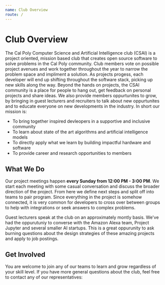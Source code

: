 ```yaml
---
name: Club Overview
route: /
---
```



# Club Overview

The Cal Poly Computer Science and Artificial Intelligence club (CSAI) is a project oriented, mission based club that creates open source software to solve problems in the Cal Poly community. Club members vote on possible project avenues and work together throughout the year to narrow the problem space and impliment a solution. As projects progess, each developer will end up shifting throughout the software stack, picking up new skills along the way. Beyond the hands on projects, the CSAI community is a place for people to hang out, get feedback on personal projects and share ideas. We also provide members oppurtunites to grow, by bringing in guest lecturers and recruiters to talk about new oppurtunites and to educate everyone on new developments in the industry.
In short our mission is:

- To bring together inspired devleopers in a supportive and inclusive community
- To learn about state of the art algorithms and artificial intelligence models
- To directly apply what we learn by building impactful hardware and software
- To provide career and research opportunities to members

## What We Do

Our project meetings happen **every Sunday from 12:00 PM - 3:00 PM**. We start each meeting with some casual conversation and discuss the broader direction of the project. From here we define next steps and split off into teams to pair program. Since everything in the project is somehow connected, it is very common for developers to cross over between groups to help with integrations or seek answers to complex problems.

Guest lecturers speak at the club on an approximately montly basis. We've had the oppurutuniy to converse with the Amazon Alexa team, Project Jupyter and several smaller AI startups. This is a great oppurunity to ask burning questions about the design strategies of these amazing projects and apply to job postings.

## Get Involved

You are welcome to join any of our teams to learn and grow regardless of your skill level. If you have more general questions about the club, feel free to contact any of our representatives:

<div style={{display:"flex", padding: "10px", borderRadius: "7px", width: "100%", flexWrap:"wrap"}}>
<Contact name="Chidi Ewenike" description="Project Lead" github="chidiewenike" />
<Contact name="Richa Gadgil" description="ML Lead" github="richagadgil" />
<Contact
  name="John Waidhofer"
  description="App Developer"
  github="waidhoferj"
  email="jwaidhof@calpoly.edu"
/>
</div>

